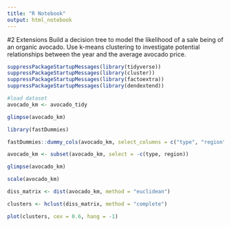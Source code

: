 ```yaml
---
title: "R Notebook"
output: html_notebook
---
```


#2 Extensions
Build a decision tree to model the likelihood of a sale being of an organic avocado.
Use k-means clustering to investigate potential relationships between the year and the average avocado price.

```r
suppressPackageStartupMessages(library(tidyverse))
suppressPackageStartupMessages(library(cluster))
suppressPackageStartupMessages(library(factoextra))
suppressPackageStartupMessages(library(dendextend))
```

```r
#load dataset
avocado_km <- avocado_tidy
```

```r
glimpse(avocado_km)
```

```r
library(fastDummies)
```

```r
fastDummies::dummy_cols(avocado_km, select_columns = c("type", "region"), remove_first_dummy = TRUE)
```
```r
avocado_km <- subset(avocado_km, select = -c(type, region))
```

```r
glimpse(avocado_km)
```

```r
scale(avocado_km)
```

```r
diss_matrix <- dist(avocado_km, method = "euclidean")
```

```r
clusters <- hclust(diss_matrix, method = "complete")
```

```r
plot(clusters, cex = 0.6, hang = -1)
```

